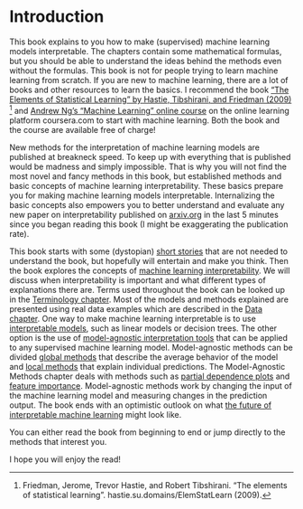 \mainmatter


# Introduction {#intro}

This book explains to you how to make (supervised) machine learning models interpretable.
The chapters contain some mathematical formulas, but you should be able to understand the ideas behind the methods even without the formulas.
This book is not for people trying to learn machine learning from scratch.
If you are new to machine learning, there are a lot of books and other resources to learn the basics.
I recommend the book ["The Elements of Statistical Learning" by Hastie, Tibshirani, and Friedman (2009)](https://hastie.su.domains/ElemStatLearn/) [^Hastie] and [Andrew Ng's "Machine Learning" online course](https://www.coursera.org/learn/machine-learning)  on the online learning platform  coursera.com to start with machine learning.
Both the book and the course are available free of charge!

New methods for the interpretation of machine learning models are published at breakneck speed.
To keep up with everything that is published would be madness and simply impossible.
That is why you will not find the most novel and fancy methods in this book, but established methods and basic concepts of machine learning interpretability.
These basics prepare you for making machine learning models interpretable.
Internalizing the basic concepts also empowers you to better understand and evaluate any new paper on interpretability published on [arxiv.org](https://arxiv.org/) in the last 5 minutes since you began reading this book (I might be exaggerating the publication rate).

This book starts with some (dystopian) [short stories](#storytime) that are not needed to understand the book, but hopefully will entertain and make you think.
Then the book explores the concepts of [machine learning interpretability](#interpretability).
We will discuss when interpretability is important and what different types of explanations there are.
Terms used throughout the book can be looked up in the [Terminology chapter](#terminology).
Most of the models and methods explained are presented using real data examples which are described in the [Data chapter](#data).
One way to make machine learning interpretable is to use [interpretable models](#simple), such as linear models or decision trees.
The other option is the use of [model-agnostic interpretation tools](#agnostic) that can be applied to any supervised machine learning model.
Model-agnostic methods can be divided [global methods](#global-methods) that describe the average behavior of the model and [local methods](#local-methods) that explain individual predictions.
The Model-Agnostic Methods chapter deals with methods such as [partial dependence plots](#pdp) and [feature importance](#feature-importance).
Model-agnostic methods work by changing the input of the machine learning model and measuring changes in the prediction output.
The book ends with an optimistic outlook on what [the future of interpretable machine learning](#future) might look like.

You can either read the book from beginning to end or jump directly to the methods that interest you.

I hope you will enjoy the read!

[^Hastie]: Friedman, Jerome, Trevor Hastie, and Robert Tibshirani. "The elements of statistical learning". hastie.su.domains/ElemStatLearn  (2009).
